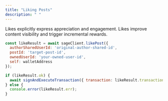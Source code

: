 ```yaml
---
title: "Liking Posts"
description: " "
---
```


Likes explicitly express appreciation and engagement. Likes improve content visibility and trigger incremental rewards.

```javascript
const likeResult = await sageClient.likePost({
  authorSharedUserId: 'original-author-shared-id',
  postId: 'target-post-id',
  ownedUserId: 'your-owned-user-id',
  self: walletAddress
});

if (likeResult.ok) {
  await signAndExecuteTransaction({ transaction: likeResult.transaction });
} else {
  console.error(likeResult.err);
}
```